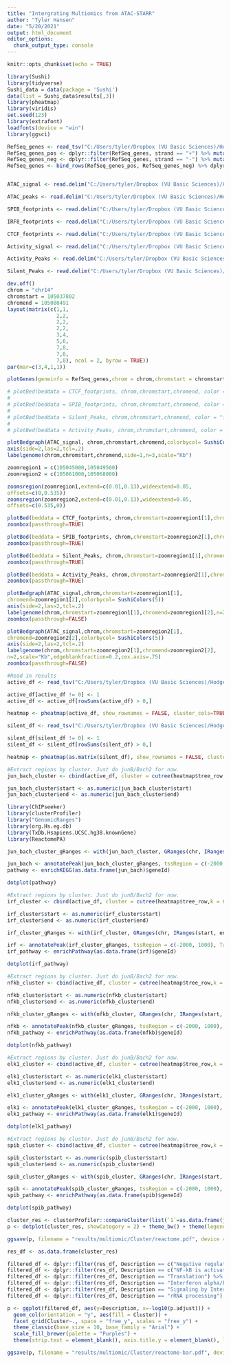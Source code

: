 ```yaml
---
title: "Intergrating Multiomics from ATAC-STARR"
author: "Tyler Hansen"
date: "5/20/2021"
output: html_document
editor_options: 
  chunk_output_type: console
---
```


```r
knitr::opts_chunk$set(echo = TRUE)
```

```r
library(Sushi)
library(tidyverse)
Sushi_data = data(package = 'Sushi')
data(list = Sushi_data$results[,3])
library(pheatmap)
library(viridis)
set.seed(123)
library(extrafont)
loadfonts(device = "win")
library(ggsci)
```


```r
RefSeq_genes <- read_tsv("C:/Users/tyler/Dropbox (VU Basic Sciences)/Hodges Lab/Results and Data/Bioinformatics/ATAC-STARR_analysis/3_Accre_Local/ATAC-STARR/results/multiomic/hg38.ncbiRefSeq_exons-Sushi-compatible.bed", col_names = c("chrom", "start", "stop", "gene", "score", "strand"),col_types = c("cnnccc")) %>% as.data.frame() 
RefSeq_genes_pos <- dplyr::filter(RefSeq_genes, strand == "+") %>% mutate(strand = 1)
RefSeq_genes_neg <- dplyr::filter(RefSeq_genes, strand == "-") %>% mutate(strand = -1)
RefSeq_genes <- bind_rows(RefSeq_genes_pos, RefSeq_genes_neg) %>% dplyr::filter(gene == "GPR132")


ATAC_signal <- read.delim("C:/Users/tyler/Dropbox (VU Basic Sciences)/Hodges Lab/Results and Data/Bioinformatics/ATAC-STARR_analysis/3_Accre_Local/ATAC-STARR/results/accessibility/signal_files/GM12878inGM12878_DNA_no-dup.bedGraph", header = FALSE)

ATAC_peaks <- read.delim("C:/Users/tyler/Dropbox (VU Basic Sciences)/Hodges Lab/Results and Data/Bioinformatics/ATAC-STARR_analysis/3_Accre_Local/ATAC-STARR/data/accessibility/genrich_ATAC-like_peaks/GM12878inGM12878_DNA_genrich_0.0001-qvalue.narrowPeak", header = FALSE)

SPIB_footprints <- read.delim("C:/Users/tyler/Dropbox (VU Basic Sciences)/Hodges Lab/Results and Data/Bioinformatics/ATAC-STARR_analysis/3_Accre_Local/ATAC-STARR/data/accessibility/footprinting/SPIB_MA0081.2_GM12878inGM12878_DNA_bound.bed", header = FALSE)

IRF8_footprints <- read.delim("C:/Users/tyler/Dropbox (VU Basic Sciences)/Hodges Lab/Results and Data/Bioinformatics/ATAC-STARR_analysis/3_Accre_Local/ATAC-STARR/data/accessibility/footprinting/IRF8_MA0652.1_GM12878inGM12878_DNA_bound.bed", header = FALSE)

CTCF_footprints <- read.delim("C:/Users/tyler/Dropbox (VU Basic Sciences)/Hodges Lab/Results and Data/Bioinformatics/ATAC-STARR_analysis/3_Accre_Local/ATAC-STARR/data/accessibility/footprinting/CTCF_MA0139.1_GM12878inGM12878_DNA_bound.bed", header = FALSE)

Activity_signal <- read.delim("C:/Users/tyler/Dropbox (VU Basic Sciences)/Hodges Lab/Results and Data/Bioinformatics/ATAC-STARR_analysis/3_Accre_Local/ATAC-STARR/results/activity/signal_files/log2_inOCRs/GM12878inGM12878_activity_merged_intersected-OCRs.bedGraph", header = FALSE)

Activity_Peaks <- read.delim("C:/Users/tyler/Dropbox (VU Basic Sciences)/Hodges Lab/Results and Data/Bioinformatics/ATAC-STARR_analysis/3_Accre_Local/ATAC-STARR/data/activity/individual/DESeq2_results/bin-method/GM12878inGM12878_active_0.1padj_50-bin.merged.bed", header = FALSE)

Silent_Peaks <- read.delim("C:/Users/tyler/Dropbox (VU Basic Sciences)/Hodges Lab/Results and Data/Bioinformatics/ATAC-STARR_analysis/3_Accre_Local/ATAC-STARR/data/activity/individual/DESeq2_results/bin-method/GM12878inGM12878_silent_0.1padj_50-bin.merged.bed", header = FALSE)

```

```r
dev.off()
chrom = "chr14"
chromstart = 105037802
chromend = 105080491
layout(matrix(c(1,1,
                2,2,
                2,2,
                2,2,
                3,4,
                5,6,
                7,8,
                7,8,
                7,8), ncol = 2, byrow = TRUE))
par(mar=c(3,4,1,1))

plotGenes(geneinfo = RefSeq_genes,chrom = chrom,chromstart = chromstart,chromend = chromend, types = "exon", plotgenetype="arrow", bentline=FALSE, maxrows=1, bheight=0.15, labeloffset=.4, fontsize=2, arrowlength= 0.025, labeltext=TRUE, col = "black")

# plotBed(beddata = CTCF_footprints, chrom,chromstart,chromend, color = "black", row = 'supplied')
# 
# plotBed(beddata = SPIB_footprints, chrom,chromstart,chromend, color = "black", row = 'supplied')
# 
# plotBed(beddata = Silent_Peaks, chrom,chromstart,chromend, color = "firebrick", row = 'supplied')
# 
# plotBed(beddata = Activity_Peaks, chrom,chromstart,chromend, color = "steelblue", row = 'supplied')

plotBedgraph(ATAC_signal, chrom,chromstart,chromend,colorbycol= SushiColors(5))
axis(side=2,las=2,tcl=.2)
labelgenome(chrom,chromstart,chromend,side=1,n=3,scale="Kb")

zoomregion1 = c(105045000,105049500)
zoomregion2 = c(105061000,105068000)

zoomsregion(zoomregion1,extend=c(0.01,0.13),wideextend=0.05,
offsets=c(0,0.535))
zoomsregion(zoomregion2,extend=c(0.01,0.13),wideextend=0.05,
offsets=c(0.535,0))

plotBed(beddata = CTCF_footprints, chrom,chromstart=zoomregion1[1],chromend=zoomregion1[2], color = "black", row = 'supplied')
zoombox(passthrough=TRUE)

plotBed(beddata = SPIB_footprints, chrom,chromstart=zoomregion2[1],chromend=zoomregion2[2], color = "black", row = 'supplied')
zoombox(passthrough=TRUE)

plotBed(beddata = Silent_Peaks, chrom,chromstart=zoomregion1[1],chromend=zoomregion1[2], color = "red", row = 'supplied')
zoombox(passthrough=TRUE)

plotBed(beddata = Activity_Peaks, chrom,chromstart=zoomregion2[1],chromend=zoomregion2[2], color = "blue", row = 'supplied')
zoombox(passthrough=TRUE)

plotBedgraph(ATAC_signal,chrom,chromstart=zoomregion1[1],
chromend=zoomregion1[2],colorbycol= SushiColors(5))
axis(side=2,las=2,tcl=.2)
labelgenome(chrom,chromstart=zoomregion1[1],chromend=zoomregion1[2],n=2,scale="Kb",edgeblankfraction=0.2,cex.axis=.75)
zoombox(passthrough=FALSE)

plotBedgraph(ATAC_signal,chrom,chromstart=zoomregion2[1],
chromend=zoomregion2[2],colorbycol= SushiColors(5))
axis(side=2,las=2,tcl=.2)
labelgenome(chrom,chromstart=zoomregion2[1],chromend=zoomregion2[2],
n=2,scale="Kb",edgeblankfraction=0.2,cex.axis=.75)
zoombox(passthrough=FALSE)
```

```r
#Read in results
active_df <- read_tsv("C:/Users/tyler/Dropbox (VU Basic Sciences)/Hodges Lab/Results and Data/Bioinformatics/ATAC-STARR_analysis/3_Accre_Local/ATAC-STARR/results/multiomic/Cluster/TF-binding-scores_active_rawCounts.tsv") %>% mutate_all(~replace(., is.nan(.), 0)) %>% unite(pos, `#'chr'`, `'start'`,`'end'`,  sep = ".") %>% column_to_rownames(var = "pos") %>% dplyr::select(-"'TP53'", -"'TP73'", -"'ZBTB7A'", -"'ZBTB32'",-"'SP1'", -"'CTCF'", -"'NFYA'", -"'KLF3'", -"'XBP1'", -"'THAP11'", -"'YY1'", -"'PAX5'", -"'BCL6'", -"'Foxo1'", -"'SPI1'", -"'EBF1'", -"'IKZF1'", -"'TCF3'", -"'PRDM1'")

active_df[active_df != 0] <- 1
active_df <- active_df[rowSums(active_df) > 0,]

heatmap <- pheatmap(active_df, show_rownames = FALSE, cluster_cols=TRUE, cluster_rows=TRUE, cellwidth = 20, cutree_rows = 6, display_numbers = FALSE, legend = FALSE, clustering_distance_rows = 'binary', clustering_distance_cols = 'binary')

silent_df <- read_tsv("C:/Users/tyler/Dropbox (VU Basic Sciences)/Hodges Lab/Results and Data/Bioinformatics/ATAC-STARR_analysis/3_Accre_Local/ATAC-STARR/results/multiomic/Cluster/TF-binding-scores_silent_rawCounts.tsv") %>% mutate_all(~replace(., is.nan(.), 0)) %>% unite(pos, `#'chr'`, `'start'`,`'end'`,  sep = ".") %>% column_to_rownames(var = "pos") %>% dplyr::select(-"'TP53'", -"'TP73'", -"'XBP1'", -"'ZBTB32'",-"'IRF8'", -"'NFKB1'", -"'BACH2'", -"'JUNB'", -"'ELK1'", -"'THAP11'", -"'SPIB'", -"'PAX5'", -"'BCL6'", -"'Foxo1'", -"'SPI1'", -"'EBF1'", -"'IKZF1'", -"'TCF3'", -"'PRDM1'", -"'KLF3'",  -"'YY1'")

silent_df[silent_df != 0] <- 1
silent_df <- silent_df[rowSums(silent_df) > 0,]

heatmap <- pheatmap(as.matrix(silent_df), show_rownames = FALSE, cluster_cols=TRUE, cluster_rows=TRUE, cellwidth = 20, cutree_rows = 4, display_numbers = FALSE, legend = FALSE, clustering_distance_rows = 'binary', clustering_distance_cols = 'binary')

#Extract regions by cluster. Just do junB/Bach2 for now. 
jun_bach_cluster <- cbind(active_df, cluster = cutree(heatmap$tree_row,k = 6)) %>% rownames_to_column(var = "pos") %>% separate(pos, sep = "[.]", into = c("chr", "start", "end")) %>% filter(cluster == 5) %>% select(chr, start, end)

jun_bach_cluster$start <- as.numeric(jun_bach_cluster$start)
jun_bach_cluster$end <- as.numeric(jun_bach_cluster$end)

library(ChIPseeker)
library(clusterProfiler)
library("GenomicRanges")
library(org.Hs.eg.db)
library(TxDb.Hsapiens.UCSC.hg38.knownGene)
library(ReactomePA)

jun_bach_cluster_gRanges <- with(jun_bach_cluster, GRanges(chr, IRanges(start, end)))

jun_bach <- annotatePeak(jun_bach_cluster_gRanges, tssRegion = c(-2000, 1000), TxDb = TxDb.Hsapiens.UCSC.hg38.knownGene, annoDb = "org.Hs.eg.db", flankDistance = 100000, addFlankGeneInfo = TRUE)
pathway <- enrichKEGG(as.data.frame(jun_bach)$geneId)

dotplot(pathway)

#Extract regions by cluster. Just do junB/Bach2 for now. 
irf_cluster <- cbind(active_df, cluster = cutree(heatmap$tree_row,k = 6)) %>% rownames_to_column(var = "pos") %>% separate(pos, sep = "[.]", into = c("chr", "start", "end")) %>% filter(cluster == 4) %>% dplyr::select(chr, start, end)

irf_cluster$start <- as.numeric(irf_cluster$start)
irf_cluster$end <- as.numeric(irf_cluster$end)

irf_cluster_gRanges <- with(irf_cluster, GRanges(chr, IRanges(start, end)))

irf <- annotatePeak(irf_cluster_gRanges, tssRegion = c(-2000, 1000), TxDb = TxDb.Hsapiens.UCSC.hg38.knownGene, annoDb = "org.Hs.eg.db", flankDistance = 100000, addFlankGeneInfo = TRUE)
irf_pathway <- enrichPathway(as.data.frame(irf)$geneId)

dotplot(irf_pathway)

#Extract regions by cluster. Just do junB/Bach2 for now. 
nfkb_cluster <- cbind(active_df, cluster = cutree(heatmap$tree_row,k = 6)) %>% rownames_to_column(var = "pos") %>% separate(pos, sep = "[.]", into = c("chr", "start", "end")) %>% filter(cluster == 2) %>% dplyr::select(chr, start, end)

nfkb_cluster$start <- as.numeric(nfkb_cluster$start)
nfkb_cluster$end <- as.numeric(nfkb_cluster$end)

nfkb_cluster_gRanges <- with(nfkb_cluster, GRanges(chr, IRanges(start, end)))

nfkb <- annotatePeak(nfkb_cluster_gRanges, tssRegion = c(-2000, 1000), TxDb = TxDb.Hsapiens.UCSC.hg38.knownGene, annoDb = "org.Hs.eg.db", flankDistance = 100000, addFlankGeneInfo = TRUE)
nfkb_pathway <- enrichPathway(as.data.frame(nfkb)$geneId)

dotplot(nfkb_pathway)

#Extract regions by cluster. Just do junB/Bach2 for now.
elk1_cluster <- cbind(active_df, cluster = cutree(heatmap$tree_row,k = 6)) %>% rownames_to_column(var = "pos") %>% separate(pos, sep = "[.]", into = c("chr", "start", "end")) %>% filter(cluster == 1) %>% dplyr::select(chr, start, end)

elk1_cluster$start <- as.numeric(elk1_cluster$start)
elk1_cluster$end <- as.numeric(elk1_cluster$end)

elk1_cluster_gRanges <- with(elk1_cluster, GRanges(chr, IRanges(start, end)))

elk1 <- annotatePeak(elk1_cluster_gRanges, tssRegion = c(-2000, 1000), TxDb = TxDb.Hsapiens.UCSC.hg38.knownGene, annoDb = "org.Hs.eg.db", flankDistance = 100000, addFlankGeneInfo = TRUE)
elk1_pathway <- enrichPathway(as.data.frame(elk1)$geneId)

dotplot(elk1_pathway)

#Extract regions by cluster. Just do junB/Bach2 for now.
spib_cluster <- cbind(active_df, cluster = cutree(heatmap$tree_row,k = 6)) %>% rownames_to_column(var = "pos") %>% separate(pos, sep = "[.]", into = c("chr", "start", "end")) %>% filter(cluster == 3) %>% dplyr::select(chr, start, end)

spib_cluster$start <- as.numeric(spib_cluster$start)
spib_cluster$end <- as.numeric(spib_cluster$end)

spib_cluster_gRanges <- with(spib_cluster, GRanges(chr, IRanges(start, end)))

spib <- annotatePeak(spib_cluster_gRanges, tssRegion = c(-2000, 1000), TxDb = TxDb.Hsapiens.UCSC.hg38.knownGene, annoDb = "org.Hs.eg.db", flankDistance = 100000, addFlankGeneInfo = TRUE)
spib_pathway <- enrichPathway(as.data.frame(spib)$geneId)

dotplot(spib_pathway)

cluster_res <- clusterProfiler::compareCluster(list(`1`=as.data.frame(jun_bach)$geneId, `2`=as.data.frame(irf)$geneId, `3`=as.data.frame(spib)$geneId, `4`=as.data.frame(nfkb)$geneId, `5`=as.data.frame(elk1)$geneId), fun = "enrichPathway")
p <- dotplot(cluster_res, showCategory = 2) + theme_bw() + theme(legend.position = "bottom")

ggsave(p, filename = "results/multiomic/Cluster/reactome.pdf", device = cairo_pdf, width = 6, height = 4)

res_df <- as.data.frame(cluster_res)

filtered_df <- dplyr::filter(res_df, Description == c("Negative regulation of MAPK pathway"))
filtered_df <- dplyr::filter(res_df, Description == c("NF-kB is activated and signals survival")) %>% bind_rows(filtered_df)
filtered_df <- dplyr::filter(res_df, Description == "Translation") %>% bind_rows(filtered_df)
filtered_df <- dplyr::filter(res_df, Description == "Interferon alpha/beta signaling") %>% bind_rows(filtered_df)
filtered_df <- dplyr::filter(res_df, Description == "Signaling by Interleukins") %>% bind_rows(filtered_df)
filtered_df <- dplyr::filter(res_df, Description == "rRNA processing") %>% bind_rows(filtered_df)

p <- ggplot(filtered_df, aes(y=Description, x=-log10(p.adjust))) + 
  geom_col(orientation = "y", aes(fill = Cluster)) + 
  facet_grid(Cluster~., space = "free_y", scales = "free_y") + 
  theme_classic(base_size = 10, base_family = "Arial") + 
  scale_fill_brewer(palette = "Purples") +
  theme(strip.text = element_blank(), axis.title.y = element_blank(), legend.position = "none")

ggsave(p, filename = "results/multiomic/Cluster/reactome-bar.pdf", device = cairo_pdf, width = 4, height = 4)
```

